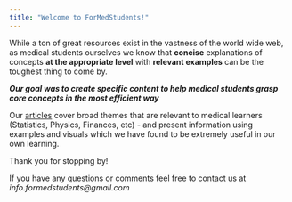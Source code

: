 ```yaml
---
title: "Welcome to ForMedStudents!"
---
```



While a ton of great resources exist in the vastness of the world wide web, as medical students ourselves we know that **concise** explanations of concepts **at the appropriate level** with **relevant examples** can be the toughest thing to come by.

:::{.callout-note appearance="simple"}
***Our goal was to create specific content to help medical students grasp core concepts in the most efficient way***
:::

Our [articles](https://formedstudents.netlify.app/applications.html) cover broad themes that are relevant to medical learners (Statistics, Physics, Finances, etc) - and present information using examples and visuals which we have found to be extremely useful in our own learning.

Thank you for stopping by!

If you have any questions or comments feel free to contact us at *info.formedstudents@gmail.com*
